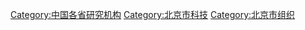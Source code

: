 [[Category:中国各省研究机构|Category:中国各省研究机构]]
[[Category:北京市科技|Category:北京市科技]]
[[Category:北京市组织|Category:北京市组织]]